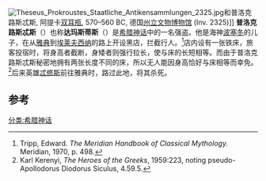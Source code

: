 [[Image:Theseus_Prokroustes_Staatliche_Antikensammlungen_2325.jpg|thumb]]和普洛克路斯忒斯, 阿提卡[[双耳瓶|双耳瓶]], 570–560 BC, 德国[[州立文物博物馆|州立文物博物馆]] (Inv. 2325)]]
'''普洛克路斯忒斯'''（{{lang-el|Προκρούστης}}）也称'''达玛斯蒂斯'''（{{lang-el|Δαμαστής}}）是[[希腊神话|希腊神话]]中的一名强盗。他是海神[[波塞冬|波塞冬]]的儿子，在从[[雅典|雅典]]到[[埃莱夫西纳|埃莱夫西纳]]的路上开设黑店，拦截行人。<ref>Tripp, Edward. ''The Meridian Handbook of Classical Mythology.'' Meridian, 1970, p. 498.</ref>店内设有一张铁床，旅客投宿时，将身高者截断，身矮者则强行拉长，使与床的长短相等。而由于普洛克路斯忒斯秘密地拥有两张长度不同的床，所以无人能因身高恰好与床相等而幸免。<ref>Karl Kerenyi, ''The Heroes of the Greeks'', 1959:223, noting pseudo-Apollodorus Diodorus Siculus, 4.59.5.</ref>后来英雄[[忒修斯|忒修斯]]前往雅典时，路过此地，将其杀死。

== 参考 ==
{{reflist}}

[[分类:希腊神话|分类:希腊神话]]